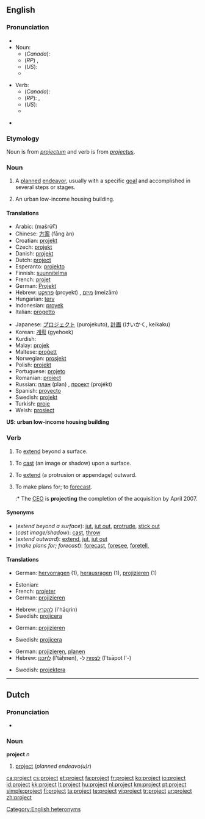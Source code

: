 {{wikipedia|dab=project (disambiguation)|project}}
==English==

===Pronunciation===
* {{audio|En-us-project.ogg|audio (US)}}
* Noun:
** (''Canada''): {{IPA|/ˈpɹɑdʒεk̚t/}}
** (''RP'') {{IPA|/ˈpɹəʊʤεkt/ ''or'' /pɹɒʤεkt/}}, {{SAMPA|/"pr@UdZEkt/ ''or'' /"prQdZEkt/}}
** (''US''): {{IPA|/ˈpɻɑʤεkt/}}
** {{Audio|en-ca-project-noun.ogg|Audio (Canada) (noun)}}

* Verb:
** (''Canada''): {{IPA|/pɹəˈʤεk̚t/}}
** (''RP''): {{IPA|/prəˈʤεkt/}}, {{SAMPA|/pr@"dZEkt/}}
** (''US''): {{IPA|/pɻəˈʤεkt/}}
** {{Audio|en-ca-project-verb.ogg|Audio (Canada) (verb)}}

* {{rhymes|ɛkt}}

===Etymology===
Noun is from {{L.}} ''[[projectum]]'' and verb is from ''[[projectus]]''.

===Noun===
{{wikipedia}}
{{en-noun}}

# A [[plan]]ned [[endeavor]], usually with a specific [[goal]] and accomplished in several steps or stages.
# {{US}} An urban low-income housing building.

====Translations====

{{trans-top|planned endeavo(u)r}}
* Arabic: {{Arab|[[مشروع]]}} (mašrūʕ) {{m}}
* Chinese: [[方案]] (fāng àn)
* Croatian: [[projekt]] {{m}}
* Czech: [[projekt]] {{m}}
* Danish: [[projekt]]
* Dutch: [[#Dutch|project]] {{n}}
* Esperanto: [[projekto]]
* Finnish: [[suunnitelma]]
* French: [[projet]] {{m}}
* German: [[Projekt]] {{n}}
* Hebrew: [[פרויקט]] (proyekt) {{m}}, [[מיזם]] (meizām) {{m}}
* Hungarian: [[terv]]
* Indonesian: [[proyek]]
* Italian: [[progetto]] {{m}}
{{trans-mid}}
* Japanese: [[プロジェクト]] (purojekuto), [[計画]] (けいかく, keikaku)
* Korean: [[계획]] (gyehoek)
* Kurdish: {{KUchar|[[پرۆژه‌]]}}
* Malay: [[projek]]
* Maltese: [[proġett]] {{m}}
* Norwegian: [[prosjekt]] {{n}}
* Polish: [[projekt]] {{m}}
* Portuguese: [[projeto]] {{m}}
* Romanian: [[proiect]] {{n}}
* Russian: [[план]] (plan) {{m}}, [[проект]] (projékt) {{m}}
* Spanish: [[proyecto]] {{m}}
* Swedish: [[projekt]] {{c}}
* Turkish: [[proje]]
* Welsh: [[prosiect]] {{m}}
{{trans-bottom}}

'''US: urban low-income housing building'''

===Verb===
{{en-verb}}

# {{intransitive}} To [[extend]] beyond a surface.

# {{transitive}} To [[cast]] (an image or shadow) upon a surface.
# {{transitive}}  To [[extend]] (a protrusion or appendage) outward.
# {{transitive}}  To make plans for; to [[forecast]].
#:* The [[CEO]] is '''projecting''' the completion of the acquisition by April 2007.

====Synonyms====
* (''extend beyond a surface''): [[jut]], [[jut out]], [[protrude]], [[stick out]]
* (''cast image/shadow''): [[cast]], [[throw]]
* (''extend outward''): [[extend]], [[jut]], [[jut out]]
* (''make plans for; forecast''): [[forecast]], [[foresee]], [[foretell]],

====Translations====

{{trans-top|extend beyond a surface}}
* German: [[hervorragen]] (1), [[herausragen]] (1), [[projizieren]] (1)
{{trans-mid}}
{{trans-bottom}}

{{trans-top|cast (image/shadow)}}
* Estonian: {{t+|et|kujutama}}
* French: [[projeter]]
* German: [[projizieren]]
{{trans-mid}}
* Hebrew: [[להקרין]] (l'hāqrin)
* Swedish: [[projicera]]
{{trans-bottom}}

{{trans-top|extend outward}}
* German: [[projizieren]]
{{trans-mid}}
* Swedish: [[projicera]]
{{trans-bottom}}

{{trans-top|make plans for; forecast}}
* German: [[projizieren]], [[planen]]
* Hebrew: [[לתכנן]] (l'tāḥnen), -[[לצפות]] ל (l'tsāpot l'-)
{{trans-mid}}
* Swedish: [[projektera]]
{{trans-bottom}}

[[Category:English heteronyms]]

----

==Dutch==

===Pronunciation===
* {{audio|Nl-project.ogg|audio}}

===Noun===
'''project''' ''n''

# [[#English|project]] (''planned endeavo(u)r'')

[[ca:project]]
[[cs:project]]
[[et:project]]
[[fa:project]]
[[fr:project]]
[[ko:project]]
[[io:project]]
[[id:project]]
[[kk:project]]
[[lt:project]]
[[hu:project]]
[[nl:project]]
[[km:project]]
[[pt:project]]
[[simple:project]]
[[fi:project]]
[[ta:project]]
[[te:project]]
[[vi:project]]
[[tr:project]]
[[ur:project]]
[[zh:project]]